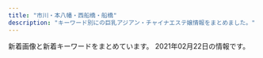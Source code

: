 ```yaml
---
title: "市川・本八幡・西船橋・船橋"
description: "キーワード別にの巨乳アジアン・チャイナエステ嬢情報をまとめました。"
---
```


新着画像と新着キーワードをまとめています。
2021年02月22日の情報です。

<DmmAffiliateIns />
<KeywordTable
  shops={
    [
    {
        "station": "JR\u897f\u8239\u6a4b\u99c5\u5317\u53e3",
        "url": "http://iyashinomori.dnsfor.me/",
        "name": "\u7652\u3057\u306e\u68ee",
        "img_links": [
            "http://iyashinomori.dnsfor.me/images/akasuri.jpg",
            "http://iyashinomori.dnsfor.me/images/anna.jpg",
            "http://iyashinomori.dnsfor.me/images/aya2.jpg",
            "http://iyashinomori.dnsfor.me/images/lanmu-c_03.jpg",
            "http://iyashinomori.dnsfor.me/images/aroma.jpg",
            "http://iyashinomori.dnsfor.me/images/mari.jpg",
            "http://iyashinomori.dnsfor.me/images/nav-staff.jpg",
            "http://iyashinomori.dnsfor.me/images/main_09.jpg",
            "http://iyashinomori.dnsfor.me/images/ami.jpg",
            "http://iyashinomori.dnsfor.me/images/massaji.jpg",
            "http://iyashinomori.dnsfor.me/images/masmises.jpg",
            "http://iyashinomori.dnsfor.me/images/mas-de.jpg",
            "http://iyashinomori.dnsfor.me/images/iyashi_qr.png",
            "http://iyashinomori.dnsfor.me/images/nav-job.jpg",
            "http://iyashinomori.dnsfor.me/images/nako.jpeg",
            "http://iyashinomori.dnsfor.me/images/momoka.jpg"
        ],
        "keywords": {}
    },
    {
        "name": "Ariel\u30fb\u30a2\u30ea\u30a8\u30eb",
        "keywords": {},
        "url": "http://ariel.esthe.me/",
        "station": "\u897f\u8239\u6a4b\u99c5\u5357\u53e3",
        "img_links": []
    },
    {
        "station": "JR\u897f\u8239\u6a4b\u99c5\u5357\u53e3",
        "name": "\u4e03\u5f69",
        "keywords": {},
        "img_links": [
            "http://p-lady.work/images/27.jpg",
            "http://p-lady.work/images/23.jpg",
            "http://p-lady.work/img/miyu1.jpg",
            "http://p-lady.work/images/int1.jpg",
            "http://p-lady.work/img/nana1.jpg",
            "http://p-lady.work/staff/yuyu.jpg",
            "http://p-lady.work/images/rec1.jpg",
            "http://p-lady.work/img/rika1.jpg",
            "http://p-lady.work/staff/eri.jpg",
            "http://p-lady.work/images/staff_t.jpg",
            "http://p-lady.work/staff/mirai.jpg",
            "http://p-lady.work/images/6.jpg",
            "http://p-lady.work/img/riri1.jpg",
            "http://p-lady.work/img/yui1.jpg",
            "http://p-lady.work/staff/rena.jpg",
            "http://p-lady.work/images/ac1.jpg",
            "http://p-lady.work/staff/anna.jpg",
            "http://p-lady.work/img/reiko1.jpg",
            "http://p-lady.work/staff/runa.jpg",
            "http://p-lady.work/images/18.jpg",
            "http://p-lady.work/images/29.jpg",
            "http://p-lady.work/img/mimi1.jpg",
            "http://p-lady.work/images/int2.jpg",
            "http://p-lady.work/staff/riri.jpg",
            "http://p-lady.work/staff/miyu.jpg",
            "http://p-lady.work/images/news.jpg",
            "http://p-lady.work/images/28.jpg",
            "http://p-lady.work/images/tg.jpg",
            "http://p-lady.work/images/s1.png",
            "http://p-lady.work/img/runa1.jpg",
            "http://p-lady.work/images/36.jpg",
            "http://p-lady.work/images/2.jpg",
            "http://p-lady.work/images/3.jpg",
            "http://p-lady.work/images/37.jpg",
            "http://p-lady.work/staff/rika.jpg",
            "http://p-lady.work/img/nanami1.jpg",
            "http://p-lady.work/img/yuyu1.jpg",
            "http://p-lady.work/img/zara1.jpg",
            "http://p-lady.work/img/nami1.jpg",
            "http://p-lady.work/images/32.jpg",
            "http://p-lady.work/images/35.jpg",
            "http://p-lady.work/images/head.jpg",
            "http://p-lady.work/images/7.jpg",
            "http://p-lady.work/images/17.jpg",
            "http://p-lady.work/staff/mimi.jpg",
            "http://p-lady.work/staff/yui.jpg",
            "http://p-lady.work/images/33.jpg",
            "http://p-lady.work/images/30.jpg",
            "http://p-lady.work/staff/risa.jpg",
            "http://p-lady.work/images/15.jpg",
            "http://p-lady.work/staff/koi.jpg",
            "http://p-lady.work/images/25.jpg",
            "http://p-lady.work/img/saki1.jpg",
            "http://p-lady.work/images/sys.jpg",
            "http://p-lady.work/images/5.jpg",
            "http://p-lady.work/images/interior_t.jpg",
            "http://p-lady.work/images/20.jpg",
            "http://p-lady.work/images/21.jpg",
            "http://p-lady.work/staff/reiko.jpg",
            "http://p-lady.work/images/rec2.jpg",
            "http://p-lady.work/staff/saki.jpg",
            "http://p-lady.work/staff/zara.jpg",
            "http://p-lady.work/images/10.jpg",
            "http://p-lady.work/staff/nana.jpg",
            "http://p-lady.work/img/anna1.jpg",
            "http://p-lady.work/staff/nami.jpg",
            "http://p-lady.work/staff/nanami.jpg",
            "http://p-lady.work/img/koi1.jpg",
            "http://p-lady.work/img/rena1.jpg",
            "http://p-lady.work/img/eri1.jpg",
            "http://p-lady.work/img/risa1.jpg",
            "http://p-lady.work/img/mirai1.jpg",
            "http://p-lady.work/images/26.jpg",
            "http://p-lady.work/images/16.jpg"
        ],
        "url": "http://p-lady.work/"
    },
    {
        "name": "OLIVE",
        "station": "JR\u8239\u6a4b\u99c5\u5317\u53e3",
        "img_links": [],
        "keywords": {},
        "url": "http://olive.est.cm/"
    },
    {
        "name": "\u8309\u8389\u82b1",
        "url": "http://sminfvnda.xyz/",
        "station": "\u4eac\u6210\u8239\u6a4b\u99c5",
        "img_links": [],
        "keywords": {}
    },
    {
        "url": "https://prince.iest.info/",
        "station": "JR\u897f\u8239\u6a4b\u99c5\u5317\u53e3",
        "keywords": {},
        "img_links": [],
        "name": "\u30d7\u30ea\u30f3\u30bb\u30b9"
    },
    {
        "keywords": {},
        "img_links": [
            "http://www.es-ai.link/staff/yuna.jpg",
            "http://www.es-ai.link/staff/riri.jpg",
            "http://www.es-ai.link/images/int2.jpg",
            "http://www.es-ai.link/images/int1.jpg",
            "http://www.es-ai.link/images/info.jpg",
            "http://www.es-ai.link/images/tg.jpg",
            "http://www.es-ai.link/images/sys2.jpg",
            "http://www.es-ai.link/images/b2.jpg",
            "http://www.es-ai.link/img/hana1.jpg",
            "http://www.es-ai.link/images/b1.jpg",
            "http://www.es-ai.link/images/head.jpg",
            "http://www.es-ai.link/images/mobile.jpg",
            "http://www.es-ai.link/images/staff_t.jpg",
            "http://www.es-ai.link/staff/hana.jpg",
            "http://www.es-ai.link/images/news.jpg",
            "http://www.es-ai.link/images/interior_t.jpg",
            "http://www.es-ai.link/images/b3.jpg",
            "http://www.es-ai.link/images/sys1.jpg",
            "http://www.es-ai.link/img/riri1.jpg",
            "http://www.es-ai.link/img/yuna1.jpg"
        ],
        "station": "\u5e02\u5ddd\u99c5\u5317\u53e3",
        "url": "http://www.es-ai.link/",
        "name": "\u611b\u7740"
    },
    {
        "img_links": [
            "http://nigyohime.ebb.jp/2/uploadimg/1610266405.jpg",
            "http://nigyohime.ebb.jp/3.jpg",
            "http://nigyohime.ebb.jp/4.jpg",
            "http://nigyohime.ebb.jp/1.jpg",
            "http://nigyohime.ebb.jp/top.jpg",
            "http://nigyohime.ebb.jp/b_girl.png",
            "http://nigyohime.ebb.jp/2.jpg",
            "http://nigyohime.ebb.jp/line.png",
            "http://nigyohime.ebb.jp/2/uploadimg/1606276885.jpg",
            "http://nigyohime.ebb.jp/b_news.png",
            "http://nigyohime.ebb.jp/2/uploadimg/1606276829.jpg",
            "http://nigyohime.ebb.jp/staff_t.jpg",
            "http://nigyohime.ebb.jp/2/uploadimg/1606276938.jpg",
            "http://nigyohime.ebb.jp/ditu2.jpg"
        ],
        "keywords": {
            "86": 6,
            "83": 6,
            "C": 6
        },
        "station": "JR\u5e02\u5ddd\u99c5\u5357\u53e3",
        "name": "\u4eba\u9b5a\u59eb",
        "url": "http://nigyohime.ebb.jp/"
    },
    {
        "img_links": [
            "https://miyabi.jpn.vin/images/btn_side03.png",
            "https://miyabi.jpn.vin/photos/sites/21/2021/01/2021012608004010.jpg",
            "https://miyabi.jpn.vin/images/btn_side05.png",
            "https://miyabi.jpn.vin/images/btn_side07.png",
            "https://miyabi.jpn.vin/images/top_slider03.jpg",
            "https://miyabi.jpn.vin/images/top.png",
            "https://miyabi.jpn.vin/images/btn_side06.png",
            "https://miyabi.jpn.vin/images/btn_side01.png",
            "https://miyabi.jpn.vin/photos/sites/21/2021/01/2021012608003883.jpg",
            "https://miyabi.jpn.vin/photos/sites/21/2021/02/2021020102295578.jpg",
            "https://miyabi.jpn.vin/photos/sites/21/2021/01/2021012608003796.jpg",
            "https://miyabi.jpn.vin/photos/sites/21/2021/01/2021012608003647.jpg",
            "https://miyabi.jpn.vin/photos/sites/21/2021/01/202101260800351.jpg",
            "https://miyabi.jpn.vin/images/btn_side04.png",
            "https://miyabi.jpn.vin/images/btn_side02.png",
            "https://miyabi.jpn.vin/images/sp_top.png"
        ],
        "keywords": {
            "90": 31,
            "G": 33,
            "88": 31,
            "83": 31,
            "85": 31,
            "D": 35,
            "E": 33,
            "C": 54,
            "F": 33,
            "86": 2,
            "87": 31
        },
        "station": "JR\u897f\u8239\u6a4b\u99c5",
        "url": "https://miyabi.jpn.vin",
        "name": "\u96c5\u7f8e\uff5eMIYABI"
    },
    {
        "img_links": [
            "http://neptune.est.cm/photos/sites/3/2020/01/2020011606281181.jpg",
            "http://neptune.est.cm/images/top-sp1.jpg",
            "http://neptune.est.cm/photos/sites/3/2020/09/2020092912491932.jpg",
            "http://neptune.est.cm/photos/sites/3/2020/07/2020072813393974.jpg",
            "http://neptune.est.cm/images/top-sp2.jpg",
            "http://neptune.est.cm/photos/sites/3/2021/01/2021010717532322.jpg",
            "http://neptune.est.cm/photos/sites/3/2020/12/2020121515392683.jpg",
            "http://neptune.est.cm/photos/sites/3/2020/01/2020011704241285.jpg",
            "http://neptune.est.cm/photos/sites/3/2021/01/2021012715245168.jpg",
            "http://neptune.est.cm/photos/sites/3/2020/12/2020122312215973.jpg",
            "http://neptune.est.cm/photos/sites/3/2020/06/2020062418251882.jpg",
            "http://neptune.est.cm/photos/sites/3/2020/01/2020011704240975.jpg",
            "http://neptune.est.cm/photos/sites/3/2020/01/2020012304435311.jpg",
            "http://neptune.est.cm/images/top1.jpg",
            "http://neptune.est.cm/images/pagetop.jpg",
            "http://neptune.est.cm/images/top2.jpg"
        ],
        "station": "JR\u672c\u516b\u5e61\u99c5\u5357\u53e3",
        "url": "http://neptune.est.cm/",
        "name": "\u30cd\u30d7\u30c1\u30e5\u30fc\u30f3",
        "keywords": {
            "87": 24,
            "85": 16,
            "83": 8,
            "81": 6,
            "86": 22,
            "88": 8,
            "E": 8,
            "C": 6,
            "F": 8,
            "D": 62
        }
    },
    {
        "name": "\u30d5\u30a7\u30a2\u30ea\u30fc",
        "url": "http://www.club.relaxjp.info/",
        "station": "JR\u672c\u516b\u5e61\u99c5\u5317\u53e3",
        "img_links": [
            "http://www.club.relaxjp.info/files/004.jpg",
            "http://www.club.relaxjp.info/images/b1.jpg",
            "http://www.club.relaxjp.info/files/006.jpg",
            "http://www.club.relaxjp.info/images/line.png",
            "http://www.club.relaxjp.info/images/ta.jpg",
            "http://www.club.relaxjp.info/images/rec1.png",
            "http://www.club.relaxjp.info/files/009.jpg",
            "http://www.club.relaxjp.info/images/sys3.png",
            "http://www.club.relaxjp.info/files/014-02.jpg",
            "http://www.club.relaxjp.info/files/006-02.jpg",
            "http://www.club.relaxjp.info/files/007-02.jpg",
            "http://www.club.relaxjp.info/images/link_t.png",
            "http://www.club.relaxjp.info/images/b2.jpg",
            "http://www.club.relaxjp.info/images/rec2.png",
            "http://www.club.relaxjp.info/images/sys1.png",
            "http://www.club.relaxjp.info/images/mobile.jpg",
            "http://www.club.relaxjp.info/files/013-02.jpg",
            "http://www.club.relaxjp.info/images/head.jpg",
            "http://www.club.relaxjp.info/images/interior_t.png",
            "http://www.club.relaxjp.info/images/staff_t.png",
            "http://www.club.relaxjp.info/images/int2.png",
            "http://www.club.relaxjp.info/files/004-02.jpg",
            "http://www.club.relaxjp.info/files/013.jpg",
            "http://www.club.relaxjp.info/files/007.jpg",
            "http://www.club.relaxjp.info/images/int1.png",
            "http://www.club.relaxjp.info/files/014.jpg",
            "http://www.club.relaxjp.info/files/009-02.jpg",
            "http://www.club.relaxjp.info/images/sys2.png"
        ],
        "keywords": {
            "C": 1,
            "86": 2,
            "D": 5,
            "87": 4
        }
    },
    {
        "url": "http://www.rainday.tokyo/",
        "name": "\u304a\u304b\u3048\u308a",
        "img_links": [
            "http://www.rainday.tokyo/picture/2.jpg",
            "http://www.rainday.tokyo/uploads/201006/1-201006105515150.jpg",
            "http://www.rainday.tokyo/picture/top-img10.jpg",
            "http://www.rainday.tokyo/uploads/210128/1-21012Q34342456.jpg",
            "http://www.rainday.tokyo/uploads/200612/1-20061209132D50.jpg",
            "http://www.rainday.tokyo/picture/call.png",
            "http://www.rainday.tokyo/uploads/201005/1-201005135253U5.jpg",
            "http://www.rainday.tokyo/uploads/210217/1-21021G10339601.jpg",
            "http://www.rainday.tokyo/uploads/201208/1-20120QS92JD.jpg",
            "http://www.rainday.tokyo/uploads/210201/1-210201093404243.jpg",
            "http://www.rainday.tokyo/uploads/201006/1-201006105351493.jpg",
            "http://www.rainday.tokyo/picture/3.jpg",
            "http://www.rainday.tokyo/uploads/201012/1-201012133110634.jpg",
            "http://www.rainday.tokyo/picture/4.jpg",
            "http://www.rainday.tokyo/uploads/210114/1-2101140ZUK24.jpg",
            "http://www.rainday.tokyo/uploads/210114/1-2101140ZT91P.jpg",
            "http://www.rainday.tokyo/uploads/201012/1-201012131606344.jpg",
            "http://www.rainday.tokyo/uploads/210201/1-210201093HN54.jpg",
            "http://www.rainday.tokyo/picture/top-img01.png",
            "http://www.rainday.tokyo/uploads/201005/1-201005135623432.jpg",
            "http://www.rainday.tokyo/picture/tel.png",
            "http://www.rainday.tokyo/uploads/210128/1-21012Q34313I2.jpg",
            "http://www.rainday.tokyo/uploads/201005/1-201005135243W9.jpg",
            "http://www.rainday.tokyo/uploads/200612/1-200612091611154.jpg",
            "http://www.rainday.tokyo/uploads/210217/1-21021G10356341.jpg",
            "http://www.rainday.tokyo/picture/1.jpg",
            "http://www.rainday.tokyo/uploads/200612/1-200612091HL45.jpg",
            "http://www.rainday.tokyo/uploads/201005/1-2010051356113O.jpg"
        ],
        "station": "JR\u8239\u6a4b\u99c5\u5357\u53e3",
        "keywords": {
            "84": 2,
            "D": 7,
            "C": 20
        }
    },
    {
        "img_links": [
            "https://iris.ests.jp/photos/sites/58/2020/11/2020111615332290.jpeg",
            "https://iris.ests.jp/images/room4.jpg",
            "https://iris.ests.jp/photos/sites/58/2021/02/2021022116412418.jpeg",
            "https://iris.ests.jp/photos/sites/58/2021/02/2021020921385968.jpeg",
            "https://iris.ests.jp/photos/sites/58/2020/12/202012082142310.jpeg",
            "https://iris.ests.jp/photos/sites/58/2021/01/2021010310051456.jpg",
            "https://iris.ests.jp/photos/sites/58/2021/02/2021020602145777.jpeg",
            "https://iris.ests.jp/photos/sites/58/2021/02/2021021619160576.jpeg",
            "https://iris.ests.jp/photos/sites/58/2021/02/2021021815000152.jpeg",
            "https://iris.ests.jp/photos/sites/58/2021/01/2021011316255079.jpeg",
            "https://iris.ests.jp/images/s_staff.jpg",
            "https://iris.ests.jp/photos/sites/58/2021/02/2021022114240041.jpeg",
            "https://iris.ests.jp/images/twitter.jpg",
            "https://iris.ests.jp/photos/sites/58/2021/02/2021020121441289.jpeg",
            "https://iris.ests.jp/photos/sites/58/2021/01/2021011400270610.jpeg",
            "https://iris.ests.jp/photos/sites/58/2020/12/2020121415080240.jpeg",
            "https://iris.ests.jp/photos/sites/58/2020/11/2020111616103718.jpeg",
            "https://iris.ests.jp/images/room3.jpg",
            "https://iris.ests.jp/photos/sites/58/2021/02/2021021112330154.jpeg",
            "http://iris2.a5.reraku.work/upload/sites/58/2020/11/2020111616103718-302x311.jpeg",
            "https://iris.ests.jp/images/room2.jpg",
            "https://iris.ests.jp/images/staff0.jpg",
            "https://iris.ests.jp/images/top.jpg",
            "https://iris.ests.jp/photos/sites/58/2021/01/2021011718151096.jpeg",
            "https://iris.ests.jp/images/room1.jpg",
            "https://iris.ests.jp/photos/sites/58/2021/02/2021020914151228.jpeg",
            "https://iris.ests.jp/photos/sites/58/2021/02/2021020600482622.jpeg",
            "https://iris.ests.jp/images/paypay.jpg",
            "https://iris.ests.jp/photos/sites/58/2021/02/2021021601364315.jpeg",
            "https://iris.ests.jp/images/s_news.jpg"
        ],
        "station": "JR\u897f\u8239\u6a4b\u99c5\u5317\u53e3",
        "name": "\u30a2\u30a4\u30ea",
        "keywords": {
            "90": 1,
            "87": 3,
            "F": 1,
            "86": 10,
            "D": 11,
            "88": 1,
            "C": 2,
            "85": 3,
            "G": 3,
            "\u30bb\u30af\u30b7\u30fc": 1,
            "E": 8,
            "\u4e73": 3
        },
        "url": "https://iris.ests.jp/"
    },
    {
        "keywords": {
            "90": 4,
            "E": 4,
            "F": 12,
            "G": 6,
            "91": 4,
            "88": 8,
            "85": 8,
            "83": 2,
            "C": 22,
            "86": 4,
            "D": 16
        },
        "img_links": [
            "http://junpu.xyz.mn/photos/sites/129/2019/11/2019112612382247-450x675.jpg",
            "http://junpu.xyz.mn/images/s_news.jpg",
            "http://junpu.xyz.mn/photos/sites/129/2021/01/2021011113081255.jpg",
            "http://junpu.xyz.mn/images/r4.jpg",
            "http://junpu.xyz.mn/images/r1.jpg",
            "http://junpu.xyz.mn/images/end.png",
            "http://junpu.xyz.mn/photos/sites/129/2019/09/2019090515262527.jpg",
            "http://junpu.xyz.mn/images/r3.jpg",
            "http://junpu.xyz.mn/photos/sites/129/2019/07/2019072615361857.jpg",
            "http://junpu.xyz.mn/photos/sites/129/2019/09/2019091210372889.jpg",
            "http://junpu.xyz.mn/photos/sites/129/2019/11/2019112612382247.jpg",
            "http://junpu.xyz.mn/images/line2.jpg",
            "http://junpu.xyz.mn/photos/sites/129/2021/02/2021020111060861.jpg",
            "http://junpu.xyz.mn/images/top.jpg",
            "http://junpu.xyz.mn/photos/sites/129/2021/02/2021020114034474.jpg",
            "http://junpu.xyz.mn/photos/sites/129/2020/07/2020070311075192.jpg",
            "http://junpu.xyz.mn/images/r2.jpg"
        ],
        "name": "\u30a8\u30ec\u30ca\u30c9\u30fc\u30eb",
        "url": "http://junpu.xyz.mn/",
        "station": "\u897f\u8239\u6a4b\u99c5\u5357\u53e3"
    },
    {
        "img_links": [
            "http://aroma-esthe.info/images/slider-img001.jpg",
            "http://aroma-esthe.info/images/m2.jpg",
            "http://aroma-esthe.info/images/kan.jpg",
            "http://aroma-esthe.info/images/slider-img003.jpg",
            "http://aroma-esthe.info/images/r4.jpg",
            "http://aroma-esthe.info/images/r3.jpg",
            "http://aroma-esthe.info/images/tit-sub3.jpg",
            "http://aroma-esthe.info/images/m4.jpg",
            "http://aroma-esthe.info/images/b-tel.png",
            "http://aroma-esthe.info/images/tit-sub2.jpg",
            "http://aroma-esthe.info/images/cg05.jpg",
            "http://aroma-esthe.info/images/m3.jpg",
            "http://aroma-esthe.info/link/menlog.jpg",
            "http://aroma-esthe.info/images/m1.jpg",
            "http://aroma-esthe.info/images/tit-sub5.jpg",
            "http://aroma-esthe.info/images/r2.jpg",
            "http://aroma-esthe.info/images/r1.jpg",
            "http://aroma-esthe.info/images/cg01.jpg",
            "http://aroma-esthe.info/images/cg03.jpg",
            "http://aroma-esthe.info/images/tit-sub6.jpg",
            "http://aroma-esthe.info/images/slider-img002.jpg",
            "http://aroma-esthe.info/images/tit-sub1.jpg",
            "http://aroma-esthe.info/images/b-online.png",
            "http://aroma-esthe.info/images/qr.jpg",
            "http://aroma-esthe.info/images/tit-sub4.jpg",
            "http://aroma-esthe.info/images/cg02.jpg"
        ],
        "station": "\u4eac\u6210\u516b\u5e61\u99c5\u5317\u53e3",
        "name": "Happy Bell",
        "keywords": {
            "D": 6,
            "86": 8
        },
        "url": "http://aroma-esthe.info/"
    },
    {
        "station": "JR\u672c\u516b\u5e61\u99c5\u5357\u53e3",
        "name": "\u30d5\u30e9\u30ef\u30fc",
        "img_links": [
            "http://likiluto.xyz/style/images/t4.jpg",
            "http://likiluto.xyz/style/images/index-miru_03.jpg",
            "http://likiluto.xyz/style/images/index-miru_06.jpg",
            "http://likiluto.xyz/style/images/index-miru_18.jpg",
            "http://likiluto.xyz/style/images/s-bian.png",
            "http://likiluto.xyz/uploads/210112/1-21011209234CV.jpg",
            "http://likiluto.xyz/uploads/210112/1-210112092540164.jpg",
            "http://likiluto.xyz/style/images/t3.png",
            "http://likiluto.xyz/style/images/nav-sys.jpg",
            "http://likiluto.xyz/style/images/sys.jpg",
            "http://likiluto.xyz/style/images/t2.png",
            "http://likiluto.xyz/uploads/201229/1-201229152000Y5.jpg",
            "http://likiluto.xyz/uploads/210112/1-210112092150b1.jpg",
            "http://likiluto.xyz/style/images/nav2-sta.png",
            "http://likiluto.xyz/uploads/210112/1-2101120920292M.jpg",
            "http://likiluto.xyz/style/images/t6.jpg"
        ],
        "url": "http://likiluto.xyz/",
        "keywords": {}
    },
    {
        "station": "JR\u8239\u6a4b\u99c5\u5317\u53e3",
        "img_links": [
            "http://www.gokujobijin.iesjp.com/images/tel.png",
            "http://www.gokujobijin.iesjp.com/files/001.jpg",
            "http://www.gokujobijin.iesjp.com/files/001-02.jpg",
            "http://www.gokujobijin.iesjp.com/images/nav-005.png",
            "http://www.gokujobijin.iesjp.com/files/005-02.jpg",
            "http://www.gokujobijin.iesjp.com/files/007.jpg",
            "http://www.gokujobijin.iesjp.com/files/004.jpg",
            "http://www.gokujobijin.iesjp.com/files/004-02.jpg",
            "http://www.gokujobijin.iesjp.com/images/osusume01.png",
            "http://www.gokujobijin.iesjp.com/images/nav-006.png",
            "http://www.gokujobijin.iesjp.com/images/top02-left.png",
            "http://www.gokujobijin.iesjp.com/files/002-02.jpg",
            "http://www.gokujobijin.iesjp.com/images/nav-004.png",
            "http://www.gokujobijin.iesjp.com/images/top003.png",
            "http://www.gokujobijin.iesjp.com/files/007-02.jpg",
            "http://www.gokujobijin.iesjp.com/images/nav-001.png",
            "http://www.gokujobijin.iesjp.com/files/005.jpg",
            "http://www.gokujobijin.iesjp.com/files/002.jpg",
            "http://www.gokujobijin.iesjp.com/files/006-02.jpg",
            "http://www.gokujobijin.iesjp.com/images/nav-002.png",
            "http://www.gokujobijin.iesjp.com/images/nav-003.png",
            "http://www.gokujobijin.iesjp.com/images/top01.png",
            "http://www.gokujobijin.iesjp.com/images/s1.jpg",
            "http://www.gokujobijin.iesjp.com/files/006.jpg"
        ],
        "url": "http://www.gokujobijin.iesjp.com/",
        "name": "\u6975\u4e0a\u7f8e\u4eba",
        "keywords": {
            "87": 5,
            "D": 6,
            "86": 1
        }
    },
    {
        "name": "\u3082\u3082\u3061\u3083\u3093",
        "station": "JR\u897f\u8239\u6a4b\u99c5\u5357\u53e3",
        "keywords": {
            "92": 1,
            "E": 1,
            "C": 6,
            "D": 2,
            "89": 2
        },
        "img_links": [
            "http://momo.rankuens.com/css/staff/staff01.jpg",
            "http://momo.rankuens.com/images/call.png",
            "http://momo.rankuens.com/css/head.jpg",
            "http://momo.rankuens.com/css/top01.jpg",
            "http://momo.rankuens.com/css/staff/staff02.jpg",
            "http://momo.rankuens.com/css/staff/staff03.jpg",
            "http://momo.rankuens.com/css/foot.jpg"
        ],
        "url": "http://momo.rankuens.com/"
    },
    {
        "img_links": [
            "http://pinklady-esthe.net/img/r2.jpg",
            "http://pinklady-esthe.net/img/st5.jpg",
            "http://pinklady-esthe.net/img/t3.jpg",
            "http://pinklady-esthe.net/img/stt1.jpg",
            "http://pinklady-esthe.net/img/t6.jpg",
            "http://pinklady-esthe.net/img/st3.jpg",
            "http://pinklady-esthe.net/img/r3.jpg",
            "http://pinklady-esthe.net/img/sm.jpg",
            "http://pinklady-esthe.net/img/st6.jpg",
            "http://pinklady-esthe.net/img/r4.jpg",
            "http://pinklady-esthe.net/img/f1.jpg",
            "http://pinklady-esthe.net/img/st1.jpg",
            "http://pinklady-esthe.net/img/noo.png",
            "http://pinklady-esthe.net/img/no.png",
            "http://pinklady-esthe.net/img/r1.jpg",
            "http://pinklady-esthe.net/img/stt3.jpg",
            "http://pinklady-esthe.net/img/t5.jpg",
            "http://pinklady-esthe.net/img/st4.jpg",
            "http://pinklady-esthe.net/img/t1.jpg",
            "http://pinklady-esthe.net/img/t4.jpg",
            "http://pinklady-esthe.net/img/t2.jpg",
            "http://pinklady-esthe.net/img/top.jpg",
            "http://pinklady-esthe.net/img/st2.jpg"
        ],
        "name": "V\u611bP",
        "station": "JR\u8239\u6a4b\u99c5\u5317\u53e3",
        "url": "http://pinklady-esthe.net/",
        "keywords": {
            "87": 1,
            "C": 1,
            "90": 1,
            "88": 3,
            "E": 1,
            "86": 1,
            "D": 4
        }
    },
    {
        "img_links": [
            "http://www.rainbow-relax.xyz/files/006.jpg",
            "http://www.rainbow-relax.xyz/img/tel.png",
            "http://www.rainbow-relax.xyz/img/goback.jpg",
            "http://www.rainbow-relax.xyz/files/004.jpg",
            "http://www.rainbow-relax.xyz/img/pickup.jpg",
            "http://www.rainbow-relax.xyz/files/003.jpg",
            "http://www.rainbow-relax.xyz/files/003-02.jpg",
            "http://www.rainbow-relax.xyz/images/slider/3.jpg",
            "http://www.rainbow-relax.xyz/files/001-02.jpg",
            "http://www.rainbow-relax.xyz/files/004-02.jpg",
            "http://www.rainbow-relax.xyz/files/001.jpg",
            "http://www.rainbow-relax.xyz/files/002-02.jpg",
            "http://www.rainbow-relax.xyz/images/slider/2.jpg",
            "http://www.rainbow-relax.xyz/files/002.jpg",
            "http://www.rainbow-relax.xyz/files/005-02.jpg",
            "http://www.rainbow-relax.xyz/images/slider/1.jpg",
            "http://www.rainbow-relax.xyz/files/005.jpg",
            "http://www.rainbow-relax.xyz/files/006-02.jpg",
            "http://www.rainbow-relax.xyz/img/ttl_info.png",
            "http://www.rainbow-relax.xyz/img/btn_side_mobile.jpg",
            "http://www.rainbow-relax.xyz/img/ttl_news.png"
        ],
        "keywords": {
            "C": 19,
            "85": 2,
            "86": 4,
            "87": 6,
            "D": 6
        },
        "url": "http://www.rainbow-relax.xyz/",
        "station": "JR\u8239\u6a4b\u99c5\u5317\u53e3",
        "name": "Rainbow\uff5e\u30ec\u30a4\u30f3\u30dc\u30fc\uff5e"
    },
    {
        "keywords": {
            "G": 11,
            "\u4e73": 2,
            "\u5de8\u4e73": 2,
            "\u30bb\u30af\u30b7\u30fc": 5,
            "F": 11,
            "E": 83,
            "D": 5
        },
        "station": "JR\u897f\u8239\u6a4b\u99c5\u5357\u53e3",
        "name": "Vivid \u30d3\u30d3\u30c3\u30c9",
        "img_links": [
            "http://es-massage.info/wp-content/uploads/2020/11/393e50c509ac7af9537aa8ebd908d0bb.jpg",
            "http://es-massage.info/wp-content/uploads/2021/02/71dc8030f59f0b732359be008c0cf99a-500x750.jpg",
            "http://es-massage.info/wp-content/uploads/2020/12/b7de5072fbfae6fe462a1a64132e2586-500x750.jpg",
            "http://es-massage.info/wp-content/uploads/2020/09/3a1f1f3668d5c8083c72d500ba90b03a-500x750.jpg",
            "http://es-massage.info/wp-content/uploads/2020/11/393e50c509ac7af9537aa8ebd908d0bb-500x750.jpg",
            "http://es-massage.info/wp-content/uploads/2019/03/c3dc6ab90966d6cc73491056f668516d-500x750.jpg",
            "http://es-massage.info/wp-content/uploads/2019/03/0c4d0538c251234bc70697ec7cf8cc97-220x300.jpg",
            "http://es-massage.info/wp-content/uploads/2020/11/22a4454706dfc7d506005718bdeaf744-500x750.jpg",
            "http://es-massage.info/wp-content/uploads/2020/09/33a698ee5a77652901d0fde9c4146a22-214x300.jpg",
            "http://es-massage.info/wp-content/uploads/2021/02/d19b31fca6f1b113d6945614e77f1613-214x300.jpg",
            "http://es-massage.info/wp-content/uploads/2020/10/0fd60f0c72ad85b96635ef3d4e152bd6-214x300.jpg",
            "http://es-massage.info/wp-content/uploads/2021/02/3d21df65a2be53218994fa7e3b383bd2-500x750.jpg",
            "http://es-massage.info/wp-content/uploads/2019/11/8da006befc39b49c570f8162740cbc56-500x750.jpg",
            "http://es-massage.info/wp-content/themes/template-salon2/images/main1.jpg",
            "http://es-massage.info/wp-content/uploads/2021/02/8b21e9d00752169b79ff946575142f59-722x1024.jpg",
            "http://es-massage.info/wp-content/uploads/2020/12/cf9831b8c97ef0623dce87128b47aef0-500x750.jpg",
            "http://es-massage.info/wp-content/uploads/2021/02/1b6cc5124ca074f693dbc5eff5a75ea0.jpg",
            "http://es-massage.info/wp-content/uploads/2020/06/0fd60f0c72ad85b96635ef3d4e152bd6-500x750.jpg",
            "http://es-massage.info/wp-content/uploads/2020/09/3c631f1126b3f6fd54d9e726a47027a4.jpg",
            "http://es-massage.info/wp-content/uploads/2019/11/6bc4d4a609db789262c27c9263065892-218x300.jpg",
            "http://es-massage.info/wp-content/uploads/2020/09/3a1f1f3668d5c8083c72d500ba90b03a-212x300.jpg",
            "http://es-massage.info/wp-content/uploads/2020/12/58c8479cbe288c2fbf566083af42e205-500x750.jpg",
            "http://es-massage.info/wp-content/uploads/2019/06/dcbeef447e8eded0b1939b00ff57d88b-218x300.jpg",
            "http://es-massage.info/wp-content/uploads/2019/11/4fad70a18793b8dfb7a63f4939e51f94-500x750.jpg",
            "http://es-massage.info/wp-content/uploads/2018/10/g3.jpg",
            "http://es-massage.info/wp-content/uploads/2021/02/89d17e5433697f3062d341d2ab31308e-730x1024.jpg",
            "http://es-massage.info/wp-content/themes/template-salon2/images/bnr.jpg",
            "http://es-massage.info/wp-content/uploads/2021/01/329c4f8c7f334cbe95d258f70d6ca207.jpg",
            "http://es-massage.info/wp-content/uploads/2021/02/68ba0f1db1b8cdd88e360d06f49f1ba6.jpg",
            "http://es-massage.info/wp-content/uploads/2021/02/d19b31fca6f1b113d6945614e77f1613-500x750.jpg",
            "http://es-massage.info/wp-content/uploads/2021/02/3d21df65a2be53218994fa7e3b383bd2.jpg",
            "http://es-massage.info/wp-content/uploads/2020/09/8fdd83977b0b42811d523358eceea3ff-500x750.jpg",
            "http://es-massage.info/wp-content/uploads/2020/09/6b72f47c40e4254318daf8bb5ce7e612-500x750.jpg",
            "http://es-massage.info/wp-content/uploads/2020/10/0fd60f0c72ad85b96635ef3d4e152bd6.jpg",
            "http://es-massage.info/wp-content/uploads/2021/02/0dec01c1f988eb8eca6e4dbf73dba497-500x750.jpg",
            "http://es-massage.info/wp-content/uploads/2020/11/ec2088a7c961625f55b8f19773ea6d06-1-214x300.jpg",
            "http://es-massage.info/wp-content/uploads/2020/10/30d608def2ebd1e5ad816873b9f9b8d4-500x750.jpg",
            "http://es-massage.info/wp-content/uploads/2021/02/8b21e9d00752169b79ff946575142f59-500x750.jpg",
            "http://es-massage.info/wp-content/uploads/2020/10/30d608def2ebd1e5ad816873b9f9b8d4-745x1024.jpg",
            "http://es-massage.info/wp-content/uploads/2019/10/32cbcf100bc89043ce106a68ba8535ea.jpg",
            "http://es-massage.info/wp-content/uploads/2019/03/c3dc6ab90966d6cc73491056f668516d.jpg",
            "http://es-massage.info/wp-content/uploads/2018/12/ce6acdedea0cab635b18cd82f697bf3a-218x300.jpg",
            "http://es-massage.info/wp-content/uploads/2020/09/33a698ee5a77652901d0fde9c4146a22-500x750.jpg",
            "http://es-massage.info/wp-content/uploads/2019/11/6bc4d4a609db789262c27c9263065892-500x750.jpg",
            "http://es-massage.info/wp-content/uploads/2020/11/22a4454706dfc7d506005718bdeaf744.jpg",
            "http://es-massage.info/wp-content/uploads/2021/01/329c4f8c7f334cbe95d258f70d6ca207-500x750.jpg",
            "http://es-massage.info/wp-content/themes/template-salon2/images/noimg.jpg",
            "http://es-massage.info/wp-content/uploads/2021/02/d19b31fca6f1b113d6945614e77f1613.jpg",
            "http://es-massage.info/wp-content/uploads/2021/02/0dec01c1f988eb8eca6e4dbf73dba497.jpg",
            "http://es-massage.info/wp-content/uploads/2021/02/89d17e5433697f3062d341d2ab31308e.jpg",
            "http://es-massage.info/wp-content/uploads/2018/10/g1.jpg",
            "http://es-massage.info/wp-content/uploads/2020/11/393e50c509ac7af9537aa8ebd908d0bb-214x300.jpg",
            "http://es-massage.info/wp-content/uploads/2020/11/4842d636713333eba3b14eebf302cc1b-1-500x750.jpg",
            "http://es-massage.info/wp-content/uploads/2019/11/4fad70a18793b8dfb7a63f4939e51f94.jpg",
            "http://es-massage.info/wp-content/uploads/2020/10/0fd60f0c72ad85b96635ef3d4e152bd6-500x750.jpg",
            "http://es-massage.info/wp-content/uploads/2019/11/6bc4d4a609db789262c27c9263065892.jpg",
            "http://es-massage.info/wp-content/uploads/2021/02/1b6cc5124ca074f693dbc5eff5a75ea0-500x750.jpg",
            "http://es-massage.info/wp-content/uploads/2020/09/8fdd83977b0b42811d523358eceea3ff-722x1024.jpg",
            "http://es-massage.info/wp-content/uploads/2020/11/4842d636713333eba3b14eebf302cc1b-1-722x1024.jpg",
            "http://es-massage.info/wp-content/uploads/2020/09/6b72f47c40e4254318daf8bb5ce7e612.jpg",
            "http://es-massage.info/wp-content/uploads/2021/02/71dc8030f59f0b732359be008c0cf99a-214x300.jpg",
            "http://es-massage.info/wp-content/uploads/2020/06/0fd60f0c72ad85b96635ef3d4e152bd6.jpg",
            "http://es-massage.info/wp-content/uploads/2020/09/33a698ee5a77652901d0fde9c4146a22.jpg",
            "http://es-massage.info/wp-content/uploads/2019/03/c3dc6ab90966d6cc73491056f668516d-745x1024.jpg",
            "http://es-massage.info/wp-content/uploads/2019/03/0c4d0538c251234bc70697ec7cf8cc97-500x750.jpg",
            "http://es-massage.info/wp-content/uploads/2020/06/0fd60f0c72ad85b96635ef3d4e152bd6-212x300.jpg",
            "http://es-massage.info/wp-content/uploads/2020/11/22a4454706dfc7d506005718bdeaf744-214x300.jpg",
            "http://es-massage.info/wp-content/uploads/2021/02/68ba0f1db1b8cdd88e360d06f49f1ba6-500x750.jpg",
            "http://es-massage.info/wp-content/uploads/2020/09/f4811d331623d3f6e590e934b3e7ddc9.jpg",
            "http://es-massage.info/wp-content/uploads/2020/10/30d608def2ebd1e5ad816873b9f9b8d4.jpg",
            "http://es-massage.info/wp-content/uploads/2021/02/1d205a3c9384db6510c4bdf70335a5a7-730x1024.jpg",
            "http://es-massage.info/wp-content/uploads/2020/09/3c631f1126b3f6fd54d9e726a47027a4-209x300.jpg",
            "http://es-massage.info/wp-content/uploads/2020/12/58c8479cbe288c2fbf566083af42e205.jpg",
            "http://es-massage.info/wp-content/uploads/2019/11/8da006befc39b49c570f8162740cbc56.jpg",
            "http://es-massage.info/wp-content/uploads/2021/02/9fac07593910d80276531dd93a7855a6.jpg",
            "http://es-massage.info/wp-content/uploads/2019/10/3eec6cc0e85788ff3ceabceee29f9870-500x750.jpg",
            "http://es-massage.info/wp-content/uploads/2021/02/3d21df65a2be53218994fa7e3b383bd2-207x300.jpg",
            "http://es-massage.info/wp-content/uploads/2019/11/8da006befc39b49c570f8162740cbc56-737x1024.jpg",
            "http://es-massage.info/wp-content/uploads/2019/03/b85ae819f481b37cad8d1548de5893cc-223x300.jpg",
            "http://es-massage.info/wp-content/uploads/2018/10/g4.jpg",
            "http://es-massage.info/wp-content/uploads/2019/11/4fad70a18793b8dfb7a63f4939e51f94-218x300.jpg",
            "http://es-massage.info/wp-content/uploads/2020/09/3a1f1f3668d5c8083c72d500ba90b03a.jpg",
            "http://es-massage.info/wp-content/uploads/2019/03/0c4d0538c251234bc70697ec7cf8cc97.jpg",
            "http://es-massage.info/wp-content/uploads/2020/09/f4811d331623d3f6e590e934b3e7ddc9-500x750.jpg",
            "http://es-massage.info/wp-content/uploads/2020/12/b7de5072fbfae6fe462a1a64132e2586.jpg",
            "http://es-massage.info/wp-content/uploads/2021/02/9fac07593910d80276531dd93a7855a6-500x750.jpg",
            "http://es-massage.info/wp-content/uploads/2020/10/28ef61e322d84828105879aebb024bc0.jpg",
            "http://es-massage.info/wp-content/uploads/2019/10/3eec6cc0e85788ff3ceabceee29f9870.jpg",
            "http://es-massage.info/wp-content/uploads/2021/02/1d205a3c9384db6510c4bdf70335a5a7.jpg",
            "http://es-massage.info/wp-content/uploads/2021/02/33eb59dafe6bf36b78994703e0d22f47-234x300.jpg",
            "http://es-massage.info/wp-content/uploads/2020/12/cf9831b8c97ef0623dce87128b47aef0.jpg",
            "http://es-massage.info/wp-content/uploads/2021/02/68ba0f1db1b8cdd88e360d06f49f1ba6-212x300.jpg",
            "http://es-massage.info/wp-content/themes/template-salon2/images/header-tel.png",
            "http://es-massage.info/wp-content/uploads/2021/02/89d17e5433697f3062d341d2ab31308e-500x750.jpg",
            "http://es-massage.info/wp-content/uploads/2018/10/g2.jpg",
            "http://es-massage.info/wp-content/uploads/2021/02/71dc8030f59f0b732359be008c0cf99a.jpg",
            "http://es-massage.info/wp-content/uploads/2021/02/8b21e9d00752169b79ff946575142f59.jpg",
            "http://es-massage.info/wp-content/uploads/2020/10/28ef61e322d84828105879aebb024bc0-500x750.jpg",
            "http://es-massage.info/wp-content/uploads/2019/03/07cc9a466c3af450e20013b26e90a100.jpg",
            "http://es-massage.info/wp-content/uploads/2021/02/1d205a3c9384db6510c4bdf70335a5a7-500x750.jpg",
            "http://es-massage.info/wp-content/uploads/2021/02/0dec01c1f988eb8eca6e4dbf73dba497-722x1024.jpg",
            "http://es-massage.info/wp-content/uploads/2020/09/3c631f1126b3f6fd54d9e726a47027a4-500x750.jpg",
            "http://es-massage.info/wp-content/uploads/2019/03/07cc9a466c3af450e20013b26e90a100-500x750.jpg",
            "http://es-massage.info/wp-content/uploads/2019/10/32cbcf100bc89043ce106a68ba8535ea-500x750.jpg"
        ],
        "url": "http://es-massage.info/"
    },
    {
        "keywords": {
            "87": 14,
            "89": 2,
            "D": 16,
            "C": 4,
            "E": 2,
            "86": 6,
            "\u30bb\u30af\u30b7\u30fc": 36
        },
        "name": "Sexy Love \uff5e\u30bb\u30af\u30b7\u30fc\u30e9\u30d6\uff5e",
        "img_links": [
            "http://www.sexy.relaxjp.info/files/030-03.jpg",
            "http://www.sexy.relaxjp.info/files/035.jpg",
            "http://www.sexy.relaxjp.info/files/011-03.jpg",
            "http://www.sexy.relaxjp.info/files/011.jpg",
            "http://www.sexy.relaxjp.info/files/036-02.jpg",
            "http://www.sexy.relaxjp.info/files/023-02.jpg",
            "http://www.sexy.relaxjp.info/files/033-03.jpg",
            "http://www.sexy.relaxjp.info/images/m-top009.jpg",
            "http://www.sexy.relaxjp.info/files/024-02.jpg",
            "http://www.sexy.relaxjp.info/images/m-top003.jpg",
            "http://www.sexy.relaxjp.info/files/034-03.jpg",
            "http://www.sexy.relaxjp.info/files/003-03.jpg",
            "http://www.sexy.relaxjp.info/files/023-03.jpg",
            "http://www.sexy.relaxjp.info/files/034.jpg",
            "http://www.sexy.relaxjp.info/images/m-head01.jpg",
            "http://www.sexy.relaxjp.info/files/023.jpg",
            "http://www.sexy.relaxjp.info/files/037.jpg",
            "http://www.sexy.relaxjp.info/images/m-top010.jpg",
            "http://www.sexy.relaxjp.info/files/036-03.jpg",
            "http://www.sexy.relaxjp.info/files/035-03.jpg",
            "http://www.sexy.relaxjp.info/files/011-02.jpg",
            "http://www.sexy.relaxjp.info/photo_news/upimg/660875fbe0c393f4a1_0.jpg",
            "http://www.sexy.relaxjp.info/files/036.jpg",
            "http://www.sexy.relaxjp.info/files/034-02.jpg",
            "http://www.sexy.relaxjp.info/photo_news/upimg/592295fab519ba4757_1.jpg",
            "http://www.sexy.relaxjp.info/files/030-02.jpg",
            "http://www.sexy.relaxjp.info/files/024.jpg",
            "http://www.sexy.relaxjp.info/files/003.jpg",
            "http://www.sexy.relaxjp.info/files/035-02.jpg",
            "http://www.sexy.relaxjp.info/files/002-02.jpg",
            "http://www.sexy.relaxjp.info/files/003-02.jpg",
            "http://www.sexy.relaxjp.info/images/m-top004.jpg",
            "http://www.sexy.relaxjp.info/files/002-03.jpg",
            "http://www.sexy.relaxjp.info/files/037-02.jpg",
            "http://www.sexy.relaxjp.info/files/033-02.jpg",
            "http://www.sexy.relaxjp.info/files/024-03.jpg",
            "http://www.sexy.relaxjp.info/images/foot01.jpg",
            "http://www.sexy.relaxjp.info/files/037-03.jpg",
            "http://www.sexy.relaxjp.info/images/call.png",
            "http://www.sexy.relaxjp.info/files/033.jpg",
            "http://www.sexy.relaxjp.info/files/002.jpg",
            "http://www.sexy.relaxjp.info/photo_news/upimg/378095fc48d072d81b_0.jpg",
            "http://www.sexy.relaxjp.info/files/030.jpg"
        ],
        "url": "http://www.sexy.relaxjp.info/",
        "station": "JR\u8239\u6a4b\u99c5\u5317\u53e3"
    },
    {
        "name": "NEW \u82b1\u30ce\u97f3",
        "keywords": {
            "C": 16
        },
        "station": "JR\u897f\u8239\u6a4b\u99c5\u5357\u53e3",
        "img_links": [
            "http://hanaoto.pw/images/la.jpg",
            "http://hanaoto.pw/images/ami1.jpg",
            "http://hanaoto.pw/images/maga.jpg",
            "http://hanaoto.pw/images/mobile.png",
            "http://hanaoto.pw/images/a02.jpg",
            "http://hanaoto.pw/images/flash4.jpg",
            "http://hanaoto.pw/images/mm1.jpg",
            "http://hanaoto.pw/images/flash.jpg",
            "http://hanaoto.pw/images/yy2.jpg",
            "http://hanaoto.pw/images/flash5.jpg",
            "http://hanaoto.pw/images/tel.png",
            "http://hanaoto.pw/images/g6.jpg",
            "http://hanaoto.pw/images/maga1.jpg",
            "http://hanaoto.pw/images/flash3.jpg",
            "http://hanaoto.pw/images/sptel.png",
            "http://hanaoto.pw/images/g2.jpg",
            "http://hanaoto.pw/images/nana1.jpg"
        ],
        "url": "http://hanaoto.pw/"
    },
    {
        "name": "\u7f8e\u5c11\u5973\u5b66\u5712",
        "keywords": {
            "C": 19,
            "86": 6,
            "D": 30,
            "87": 24,
            "82": 6
        },
        "url": "http://www.bishoujo.esturl.com/",
        "img_links": [
            "http://www.bishoujo.esturl.com/files/006.jpg",
            "http://www.bishoujo.esturl.com/images/sp_top.jpg",
            "http://www.bishoujo.esturl.com/files/003.jpg",
            "http://www.bishoujo.esturl.com/images/top.png",
            "http://www.bishoujo.esturl.com/files/002.jpg",
            "http://www.bishoujo.esturl.com/files/005.jpg",
            "http://www.bishoujo.esturl.com/files/004.jpg",
            "http://www.bishoujo.esturl.com/files/001.jpg"
        ],
        "station": "JR\u897f\u8239\u6a4b\u99c5\u5317\u53e3"
    },
    {
        "keywords": {
            "87": 4,
            "86": 2,
            "C": 13,
            "88": 2,
            "D": 6
        },
        "url": "http://www.diamond.mesthe.com/",
        "name": "\u30c0\u30a4\u30e4\u30e2\u30f3\u30c9",
        "station": "JR\u897f\u8239\u6a4b\u99c5\u5357\u53e3",
        "img_links": [
            "http://www.diamond.mesthe.com/images/slider/3.jpg",
            "http://www.diamond.mesthe.com/images/slider/2.jpg",
            "http://www.diamond.mesthe.com/img/top_option03.jpg",
            "http://www.diamond.mesthe.com/img/ttl_info.png",
            "http://www.diamond.mesthe.com/img/tel.png",
            "http://www.diamond.mesthe.com/img/top_option04.jpg",
            "http://www.diamond.mesthe.com/img/btn_blog.png",
            "http://www.diamond.mesthe.com/img/ttl_therapist.png",
            "http://www.diamond.mesthe.com/img/pickup.jpg",
            "http://www.diamond.mesthe.com/files/003-02.jpg",
            "http://www.diamond.mesthe.com/images/slider/1.jpg",
            "http://www.diamond.mesthe.com/img/goback.jpg",
            "http://www.diamond.mesthe.com/img/top_option01.jpg",
            "http://www.diamond.mesthe.com/files/001-02.jpg",
            "http://www.diamond.mesthe.com/files/003.jpg",
            "http://www.diamond.mesthe.com/files/002.jpg",
            "http://www.diamond.mesthe.com/files/004-02.jpg",
            "http://www.diamond.mesthe.com/img/ttl_news.png",
            "http://www.diamond.mesthe.com/img/btn_side_mobile.jpg",
            "http://www.diamond.mesthe.com/files/001.jpg",
            "http://www.diamond.mesthe.com/files/002-02.jpg",
            "http://www.diamond.mesthe.com/files/004.jpg"
        ]
    },
    {
        "name": "COCO",
        "img_links": [],
        "keywords": {},
        "station": "\u8239\u6a4b\u99c5\u5317\u53e3",
        "url": "https://co.aoaoeo.com/"
    },
    {
        "station": "\u5e02\u5ddd\u99c5\u5317\u53e3",
        "url": "http://www.iyashinoumi.com/",
        "img_links": [
            "http://www.iyashinoumi.com/img/miss28sb.jpg",
            "http://www.iyashinoumi.com/img/tel1.png",
            "http://www.iyashinoumi.com/img/miss7sb.jpg",
            "http://www.iyashinoumi.com/img/sTitle_left.png",
            "http://www.iyashinoumi.com/img/miss7s.jpg",
            "http://www.iyashinoumi.com/img/miss6sb.jpg",
            "http://www.iyashinoumi.com/img/miss24sb.jpg",
            "http://www.iyashinoumi.com/img/miss25sb.jpg",
            "http://www.iyashinoumi.com/img/miss27sb.jpg",
            "http://www.iyashinoumi.com/img/sTitle_right.png"
        ],
        "name": "\u7652\u3057\u306e\u6d77",
        "keywords": {}
    },
    {
        "url": "http://hinata.relaxnabi.com/",
        "name": "\u6696 \uff5eHinata\uff5e",
        "keywords": {
            "90": 2,
            "92": 2,
            "D": 1,
            "C": 4,
            "93": 1,
            "86": 2,
            "89": 1,
            "E": 5
        },
        "img_links": [
            "http://hinata.relaxnabi.com/css/staff/staff00004-a.jpg",
            "http://hinata.relaxnabi.com/css/staff/staff15.jpg",
            "http://hinata.relaxnabi.com/css/staff/staff00003-a.jpg",
            "http://hinata.relaxnabi.com/css/staff/staff-06.jpg",
            "http://hinata.relaxnabi.com/css/right.jpg",
            "http://hinata.relaxnabi.com/css/staff/staff-06-a.jpg",
            "http://hinata.relaxnabi.com/css/nav/nav-003.jpg",
            "http://hinata.relaxnabi.com/css/nav/sub-002.jpg",
            "http://hinata.relaxnabi.com/css/staff/staff17.jpg",
            "http://hinata.relaxnabi.com/css/nav/nav-004.jpg",
            "http://hinata.relaxnabi.com/css/top02.jpg",
            "http://hinata.relaxnabi.com/img/tiaowen.png",
            "http://hinata.relaxnabi.com/css/osusume38.jpg",
            "http://hinata.relaxnabi.com/css/staff/staff00004.jpg",
            "http://hinata.relaxnabi.com/css/nav/sub-004.jpg",
            "http://hinata.relaxnabi.com/css/girls001.jpg",
            "http://hinata.relaxnabi.com/css/staff/staff17-a.jpg",
            "http://hinata.relaxnabi.com/css/staff/staff00003.jpg",
            "http://hinata.relaxnabi.com/css/staff/staff00001-a.jpg",
            "http://hinata.relaxnabi.com/css/staff/staff00001.jpg",
            "http://hinata.relaxnabi.com/css/nav/nav-005.jpg",
            "http://hinata.relaxnabi.com/css/button.jpg",
            "http://hinata.relaxnabi.com/css/left.jpg",
            "http://hinata.relaxnabi.com/css/nav/sub-001.jpg",
            "http://hinata.relaxnabi.com/css/nav/nav-001.jpg",
            "http://hinata.relaxnabi.com/css/nav/sub-005.jpg",
            "http://hinata.relaxnabi.com/css/tel01.png",
            "http://hinata.relaxnabi.com/css/staff/staff-007-a.jpg",
            "http://hinata.relaxnabi.com/css/nav/nav-006.jpg",
            "http://hinata.relaxnabi.com/css/staff/staff15-a.jpg",
            "http://hinata.relaxnabi.com/css/main-left02.jpg",
            "http://hinata.relaxnabi.com/css/main-left03.jpg",
            "http://hinata.relaxnabi.com/css/staff/staff-08.jpg",
            "http://hinata.relaxnabi.com/css/staff/staff-08-a.jpg",
            "http://hinata.relaxnabi.com/css/nav/sub-006.jpg",
            "http://hinata.relaxnabi.com/css/nav/sub-003.jpg",
            "http://hinata.relaxnabi.com/css/nav/nav-002.jpg",
            "http://hinata.relaxnabi.com/css/staff/staff-007.jpg"
        ],
        "station": "JR\u8239\u6a4b\u99c5\u5317\u53e3"
    },
    {
        "name": "\u5f69",
        "keywords": {
            "C": 6,
            "D": 9,
            "84": 3,
            "87": 3,
            "86": 12
        },
        "url": "http://www.aya-aroma.com/",
        "station": "JR\u5e02\u5ddd\u99c5\u5357\u53e3",
        "img_links": [
            "http://www.aya-aroma.com/files/008-02.jpg",
            "http://www.aya-aroma.com/images/coverGirlParts.png",
            "http://www.aya-aroma.com/files/002-03.jpg",
            "http://www.aya-aroma.com/images/backlistbtn.png",
            "http://www.aya-aroma.com/files/001-02.jpg",
            "http://www.aya-aroma.com/images/concept.jpg",
            "http://www.aya-aroma.com/images/mobile.jpg",
            "http://www.aya-aroma.com/files/008.jpg",
            "http://www.aya-aroma.com/files/010-03.jpg",
            "http://www.aya-aroma.com/images/melmaga.jpg",
            "http://www.aya-aroma.com/files/002-02.jpg",
            "http://www.aya-aroma.com/files/003.jpg",
            "http://www.aya-aroma.com/files/003-02.jpg",
            "http://www.aya-aroma.com/files/002.jpg",
            "http://www.aya-aroma.com/files/008-03.jpg",
            "http://www.aya-aroma.com/files/001.jpg",
            "http://www.aya-aroma.com/files/015.jpg",
            "http://www.aya-aroma.com/files/015-03.jpg",
            "http://www.aya-aroma.com/files/010-02.jpg",
            "http://www.aya-aroma.com/files/001-03.jpg",
            "http://www.aya-aroma.com/files/010.jpg",
            "http://www.aya-aroma.com/files/003-03.jpg",
            "http://www.aya-aroma.com/files/015-02.jpg"
        ]
    },
    {
        "url": "http://www.yumegokoro.esjp.info/",
        "keywords": {
            "87": 36,
            "88": 4,
            "D": 40
        },
        "station": "JR\u8239\u6a4b\u99c5\u5317\u53e3",
        "name": "Pink Love",
        "img_links": [
            "http://www.yumegokoro.esjp.info/files/012.jpg",
            "http://www.yumegokoro.esjp.info/files/011.jpg",
            "http://www.yumegokoro.esjp.info/images/btnTop.png",
            "http://www.yumegokoro.esjp.info/images/barAccess.png",
            "http://www.yumegokoro.esjp.info/images/concept.png",
            "http://www.yumegokoro.esjp.info/files/010-02.jpg",
            "http://www.yumegokoro.esjp.info/files/004-02.jpg",
            "http://www.yumegokoro.esjp.info/files/014.jpg",
            "http://www.yumegokoro.esjp.info/files/012-03.jpg",
            "http://www.yumegokoro.esjp.info/images/barSchedule.png",
            "http://www.yumegokoro.esjp.info/files/002-03.jpg",
            "http://www.yumegokoro.esjp.info/files/014-03.jpg",
            "http://www.yumegokoro.esjp.info/images/barSystem.png",
            "http://www.yumegokoro.esjp.info/files/015-02.jpg",
            "http://www.yumegokoro.esjp.info/files/002-02.jpg",
            "http://www.yumegokoro.esjp.info/files/013-02.jpg",
            "http://www.yumegokoro.esjp.info/files/013.jpg",
            "http://www.yumegokoro.esjp.info/files/014-02.jpg",
            "http://www.yumegokoro.esjp.info/files/017-02.jpg",
            "http://www.yumegokoro.esjp.info/files/012-02.jpg",
            "http://www.yumegokoro.esjp.info/images/barLink.png",
            "http://www.yumegokoro.esjp.info/images/barRecruit.png",
            "http://www.yumegokoro.esjp.info/images/barProfile.png",
            "http://www.yumegokoro.esjp.info/files/017.jpg",
            "http://www.yumegokoro.esjp.info/files/018-02.jpg",
            "http://www.yumegokoro.esjp.info/files/018-03.jpg",
            "http://www.yumegokoro.esjp.info/files/002.jpg",
            "http://www.yumegokoro.esjp.info/images/backBtn.png",
            "http://www.yumegokoro.esjp.info/files/010-03.jpg",
            "http://www.yumegokoro.esjp.info/files/015.jpg",
            "http://www.yumegokoro.esjp.info/files/010.jpg",
            "http://www.yumegokoro.esjp.info/files/004-03.jpg",
            "http://www.yumegokoro.esjp.info/files/011-02.jpg",
            "http://www.yumegokoro.esjp.info/files/015-03.jpg",
            "http://www.yumegokoro.esjp.info/images/barTherapist.png",
            "http://www.yumegokoro.esjp.info/images/barProfileSche.png",
            "http://www.yumegokoro.esjp.info/files/011-03.jpg",
            "http://www.yumegokoro.esjp.info/files/004.jpg",
            "http://www.yumegokoro.esjp.info/files/018.jpg",
            "http://www.yumegokoro.esjp.info/files/017-03.jpg",
            "http://www.yumegokoro.esjp.info/images/time.png",
            "http://www.yumegokoro.esjp.info/images/contentBottom.jpg",
            "http://www.yumegokoro.esjp.info/images/header.png",
            "http://www.yumegokoro.esjp.info/files/013-03.jpg"
        ]
    },
    {
        "url": "http://f-clover.net/",
        "station": "JR\u8239\u6a4b\u99c5\u5357\u53e3",
        "img_links": [
            "http://f-clover.net/images/aya.jpg",
            "http://f-clover.net/images/room5.jpg",
            "http://f-clover.net/images/a1.jpg",
            "http://f-clover.net/images/risa.jpg",
            "http://f-clover.net/images/g5.jpg",
            "http://f-clover.net/images/flash1.jpg",
            "http://f-clover.net/images/room8.jpg",
            "http://f-clover.net/images/room6.jpg",
            "http://f-clover.net/images/yu.jpg",
            "http://f-clover.net/images/g3.jpg",
            "http://f-clover.net/images/room3.jpg",
            "http://f-clover.net/images/room4.jpg",
            "http://f-clover.net/images/flash2.jpg",
            "http://f-clover.net/images/mobile.jpg",
            "http://f-clover.net/images/room7.jpg",
            "http://f-clover.net/images/room1.jpg",
            "http://f-clover.net/images/room2.jpg",
            "http://f-clover.net/images/end.jpg",
            "http://f-clover.net/images/index1.jpg"
        ],
        "keywords": {},
        "name": "\u30af\u30ed\u30fc\u30d0\u30fc"
    },
    {
        "keywords": {
            "C": 7
        },
        "url": "http://nishifunabashi.xyz/",
        "name": "\u82b1\u706b",
        "img_links": [
            "http://nishifunabashi.xyz/images/g0.jpg",
            "http://nishifunabashi.xyz/images/g32.jpg",
            "http://nishifunabashi.xyz/images/kina.jpg",
            "http://nishifunabashi.xyz/images/moe.jpg",
            "http://nishifunabashi.xyz/images/n2.jpg",
            "http://nishifunabashi.xyz/images/g1.jpg",
            "http://nishifunabashi.xyz/images/gat.png",
            "http://nishifunabashi.xyz/images/tite-staff.png",
            "http://nishifunabashi.xyz/images/miho2.jpg",
            "http://nishifunabashi.xyz/images/mio1.jpg",
            "http://nishifunabashi.xyz/images/yumi1.jpg",
            "http://nishifunabashi.xyz/images/sla1.jpg",
            "http://nishifunabashi.xyz/images/moe2.jpg",
            "http://nishifunabashi.xyz/images/g001.jpg",
            "http://nishifunabashi.xyz/images/ga.jpg",
            "http://nishifunabashi.xyz/images/rie1.jpg",
            "http://nishifunabashi.xyz/images/baner.jpg",
            "http://nishifunabashi.xyz/images/n1.jpg",
            "http://nishifunabashi.xyz/images/r03.jpg",
            "http://nishifunabashi.xyz/images/newt.png",
            "http://nishifunabashi.xyz/images/rumi2.jpg",
            "http://nishifunabashi.xyz/images/r01.jpg",
            "http://nishifunabashi.xyz/images/g015.jpg",
            "http://nishifunabashi.xyz/images/m1.jpg",
            "http://nishifunabashi.xyz/images/miu.jpg",
            "http://nishifunabashi.xyz/images/mobile.png",
            "http://nishifunabashi.xyz/images/mio.jpg",
            "http://nishifunabashi.xyz/images/i3.jpg",
            "http://nishifunabashi.xyz/images/rie.jpg",
            "http://nishifunabashi.xyz/images/chun3.jpg",
            "http://nishifunabashi.xyz/images/chun1.jpg",
            "http://nishifunabashi.xyz/images/yumi2.jpg",
            "http://nishifunabashi.xyz/images/g33.jpg",
            "http://nishifunabashi.xyz/images/sla2.jpg",
            "http://nishifunabashi.xyz/images/n3.jpg",
            "http://nishifunabashi.xyz/images/r04.jpg",
            "http://nishifunabashi.xyz/images/top.png",
            "http://nishifunabashi.xyz/images/moe1.jpg",
            "http://nishifunabashi.xyz/images/rumi1.jpg",
            "http://nishifunabashi.xyz/images/sla3.jpg",
            "http://nishifunabashi.xyz/images/pickt.png",
            "http://nishifunabashi.xyz/images/yumi3.jpg",
            "http://nishifunabashi.xyz/images/g01.jpg",
            "http://nishifunabashi.xyz/images/chun2.jpg",
            "http://nishifunabashi.xyz/images/kina2.jpg",
            "http://nishifunabashi.xyz/images/g15.jpg",
            "http://nishifunabashi.xyz/images/rie2.jpg",
            "http://nishifunabashi.xyz/images/kina1.jpg",
            "http://nishifunabashi.xyz/images/i1.jpg",
            "http://nishifunabashi.xyz/images/rumi3.jpg",
            "http://nishifunabashi.xyz/images/i2.jpg",
            "http://nishifunabashi.xyz/images/miho.jpg",
            "http://nishifunabashi.xyz/images/m2.jpg",
            "http://nishifunabashi.xyz/images/miu1.jpg",
            "http://nishifunabashi.xyz/images/mio2.jpg",
            "http://nishifunabashi.xyz/images/ga1.jpg",
            "http://nishifunabashi.xyz/images/r02.jpg"
        ],
        "station": "JR\u897f\u8239\u6a4b\u99c5\u5357\u53e3"
    },
    {
        "url": "http://t-rakuen.work/",
        "name": "\u53f0\u5317\u697d\u5712",
        "keywords": {},
        "station": "JR\u897f\u8239\u6a4b\u99c5\u5357\u53e3",
        "img_links": [
            "http://t-rakuen.work/img/rei1.jpg",
            "http://t-rakuen.work/img/rena1.jpg",
            "http://t-rakuen.work/staff/nao.jpg",
            "http://t-rakuen.work/img/haru1.jpg",
            "http://t-rakuen.work/staff/mina.jpg",
            "http://t-rakuen.work/staff/nazuki.jpg",
            "http://t-rakuen.work/img/ayaka1.jpg",
            "http://t-rakuen.work/staff/rika.jpg",
            "http://t-rakuen.work/staff/miyu.jpg",
            "http://t-rakuen.work/img/emi1.jpg",
            "http://t-rakuen.work/staff/risa.jpg",
            "http://t-rakuen.work/img/nene1.jpg",
            "http://t-rakuen.work/img/yumi1.jpg",
            "http://t-rakuen.work/images/sys4.jpg",
            "http://t-rakuen.work/staff/yuyu.jpg",
            "http://t-rakuen.work/staff/hikaru.jpg",
            "http://t-rakuen.work/img/rara1.jpg",
            "http://t-rakuen.work/img/nami1.jpg",
            "http://t-rakuen.work/staff/nana.jpg",
            "http://t-rakuen.work/img/rina1.jpg",
            "http://t-rakuen.work/staff/mika.jpg",
            "http://t-rakuen.work/img/rio1.jpg",
            "http://t-rakuen.work/staff/mimi.jpg",
            "http://t-rakuen.work/staff/haruna.jpg",
            "http://t-rakuen.work/staff/rina.jpg",
            "http://t-rakuen.work/staff/yumi.jpg",
            "http://t-rakuen.work/images/b2.jpg",
            "http://t-rakuen.work/img/nao1.jpg",
            "http://t-rakuen.work/staff/rio.jpg",
            "http://t-rakuen.work/img/kasumi2.jpg",
            "http://t-rakuen.work/staff/yuna.jpg",
            "http://t-rakuen.work/staff/natumi.jpg",
            "http://t-rakuen.work/images/int2.png",
            "http://t-rakuen.work/img/aki1.jpg",
            "http://t-rakuen.work/images/b1.jpg",
            "http://t-rakuen.work/img/riri1.jpg",
            "http://t-rakuen.work/img/mina1.jpg",
            "http://t-rakuen.work/img/mimi1.jpg",
            "http://t-rakuen.work/staff/aya.jpg",
            "http://t-rakuen.work/img/rika1.jpg",
            "http://t-rakuen.work/img/kasumi1.jpg",
            "http://t-rakuen.work/images/news_t.jpg",
            "http://t-rakuen.work/staff/riri.jpg",
            "http://t-rakuen.work/staff/kasumi.jpg",
            "http://t-rakuen.work/images/sys2.jpg",
            "http://t-rakuen.work/staff/koko.jpg",
            "http://t-rakuen.work/images/head.jpg",
            "http://t-rakuen.work/img/momo1.jpg",
            "http://t-rakuen.work/img/yuyu1.jpg",
            "http://t-rakuen.work/staff/rena.jpg",
            "http://t-rakuen.work/img/miya1.jpg",
            "http://t-rakuen.work/img/natumi1.jpg",
            "http://t-rakuen.work/img/miyu1.jpg",
            "http://t-rakuen.work/images/rec2.jpg",
            "http://t-rakuen.work/images/staff_t.jpg",
            "http://t-rakuen.work/img/haruna1.jpg",
            "http://t-rakuen.work/img/kiki1.jpg",
            "http://t-rakuen.work/img/hikaru1.jpg",
            "http://t-rakuen.work/img/risa1.jpg",
            "http://t-rakuen.work/img/mika1.jpg",
            "http://t-rakuen.work/staff/ruru.jpg",
            "http://t-rakuen.work/staff/aki.jpg",
            "http://t-rakuen.work/staff/miya.jpg",
            "http://t-rakuen.work/img/nazuki1.jpg",
            "http://t-rakuen.work/staff/emi.jpg",
            "http://t-rakuen.work/staff/nene.jpg",
            "http://t-rakuen.work/img/aya1.jpg",
            "http://t-rakuen.work/staff/momo.jpg",
            "http://t-rakuen.work/staff/ai.jpg",
            "http://t-rakuen.work/img/ruru1.jpg",
            "http://t-rakuen.work/staff/rara.jpg",
            "http://t-rakuen.work/img/sara1.jpg",
            "http://t-rakuen.work/images/news.png",
            "http://t-rakuen.work/img/yuna1.jpg",
            "http://t-rakuen.work/staff/haru.jpg",
            "http://t-rakuen.work/staff/rei.jpg",
            "http://t-rakuen.work/images/sys3.jpg",
            "http://t-rakuen.work/img/ai1.jpg",
            "http://t-rakuen.work/img/koko1.jpg",
            "http://t-rakuen.work/staff/miho.jpg",
            "http://t-rakuen.work/images/interior_t.jpg",
            "http://t-rakuen.work/staff/nami.jpg",
            "http://t-rakuen.work/staff/ayaka.jpg",
            "http://t-rakuen.work/img/nana1.jpg",
            "http://t-rakuen.work/staff/kiki.jpg",
            "http://t-rakuen.work/staff/misaki.jpg",
            "http://t-rakuen.work/images/rec1.jpg",
            "http://t-rakuen.work/img/misaki1.jpg",
            "http://t-rakuen.work/images/int1.png",
            "http://t-rakuen.work/img/miho1.jpg"
        ]
    },
    {
        "keywords": {
            "84": 1,
            "83": 1,
            "86": 1,
            "D": 1,
            "E": 1,
            "C": 1
        },
        "name": "\u7652\u5fc3\u90b8",
        "url": "http://yusintei.top/",
        "img_links": [
            "http://yusintei.top/images/p8.jpg",
            "http://yusintei.top/images/g82.jpg",
            "http://yusintei.top/images/men_3.png",
            "http://yusintei.top/images/p7.jpg",
            "http://yusintei.top/images/g11.jpg",
            "http://yusintei.top/images/nei2.jpg",
            "http://yusintei.top/images/p2.jpg",
            "http://yusintei.top/images/zi-link.png",
            "http://yusintei.top/images/g112.jpg",
            "http://yusintei.top/images/men_2.png",
            "http://yusintei.top/images/g12.jpg",
            "http://yusintei.top/images/g84.jpg",
            "http://yusintei.top/images/p3.jpg",
            "http://yusintei.top/images/g114.jpg",
            "http://yusintei.top/images/p6.jpg",
            "http://yusintei.top/images/g7.jpg",
            "http://yusintei.top/images/men_1.png",
            "http://yusintei.top/images/p1.jpg",
            "http://yusintei.top/images/yuli.jpg",
            "http://yusintei.top/images/yumi.jpg",
            "http://yusintei.top/images/g1-3.jpg",
            "http://yusintei.top/images/zi-staff.png",
            "http://yusintei.top/images/men_5.png",
            "http://yusintei.top/images/p5.jpg",
            "http://yusintei.top/images/g1.jpg",
            "http://yusintei.top/images/men_7.png",
            "http://yusintei.top/images/g83.jpg",
            "http://yusintei.top/images/tel.jpg",
            "http://yusintei.top/images/left3.jpg",
            "http://yusintei.top/images/g0.jpg",
            "http://yusintei.top/images/g113.jpg",
            "http://yusintei.top/images/g9.jpg",
            "http://yusintei.top/images/p4.jpg",
            "http://yusintei.top/images/men_4.png",
            "http://yusintei.top/images/emi.jpg",
            "http://yusintei.top/images/men_6.png",
            "http://yusintei.top/images/g2.jpg",
            "http://yusintei.top/images/g8.jpg",
            "http://yusintei.top/images/01.jpg",
            "http://yusintei.top/images/g1-2.jpg",
            "http://yusintei.top/images/01.png",
            "http://yusintei.top/images/g10.jpg"
        ],
        "station": "\u539f\u6728\u4e2d\u5c71\u99c5\u5317\u53e3"
    },
    {
        "keywords": {
            "F": 2,
            "D": 1,
            "\u80f8": 1
        },
        "url": "http://stylelife.work/",
        "img_links": [
            "http://stylelife.work/Uploads/user/5ebf4ff2905f1.jpg",
            "http://stylelife.work/Uploads/user/5e1d330613089.jpg",
            "http://stylelife.work/Public/Wap/picture/sp-line.png",
            "http://stylelife.work/Uploads/user/5f50833fd5a74.jpg",
            "http://stylelife.work/Uploads/user/5f7ea89496e3e.jpg",
            "http://stylelife.work/ueditor/php/upload/image/20180712/1531367078235696.png",
            "http://stylelife.work/Uploads/user/5dfc857c95e57.jpg",
            "http://stylelife.work/ueditor/php/upload/image/20180712/1531373827278035.png",
            "http://stylelife.work/Uploads/user/6017898b00273.jpg",
            "http://stylelife.work/Uploads/user/60178ac3e9112.jpg",
            "http://stylelife.work/Uploads/user/5deb614369ccd.jpg",
            "http://stylelife.work/Uploads/user/5e4101be77e18.jpg",
            "http://stylelife.work/Uploads/user/5f3cd192667f4.jpg",
            "http://stylelife.work/Uploads/user/5e1d3400053fa.jpg",
            "http://stylelife.work/Uploads/user/5ebfa12d5429d.jpg",
            "http://stylelife.work/Public/Wap/picture/m-tel.png",
            "http://stylelife.work/Uploads/user/5fe143f28e361.jpg",
            "http://stylelife.work/Uploads/user/60178961290e1.jpg",
            "http://stylelife.work/Uploads/user/601789a317c0d.jpg",
            "http://stylelife.work/Uploads/user/5de74b9acbf92.jpg",
            "http://stylelife.work/Uploads/user/5de74b09394d7.jpg",
            "http://stylelife.work/Public/Wap/picture/staff-pc.png",
            "http://stylelife.work/Uploads/user/5e79901ca108f.jpg",
            "http://stylelife.work/Public/Wap/picture/sp-staff-list.png",
            "http://stylelife.work/Uploads/user/5ebf50cc42240.jpg",
            "http://stylelife.work/Uploads/user/5e68a1524c2d2.jpg",
            "http://stylelife.work/Uploads/user/5ef9a9fd8cd20.jpg",
            "http://stylelife.work/Uploads/user/5eb35a13a1df3.jpg",
            "http://stylelife.work/Public/Wap/picture/m-foot.png",
            "http://stylelife.work/ueditor/php/upload/image/20180712/1531374173659035.png",
            "http://stylelife.work/Uploads/user/601789f869a29.jpg",
            "http://stylelife.work/Uploads/user/5de74b74a4faa.jpg"
        ],
        "name": "\u3055\u304f\u3089",
        "station": "JR\u897f\u8239\u6a4b\u99c5\u5317\u53e3"
    },
    {
        "station": "\u897f\u8239\u6a4b\u99c5",
        "keywords": {
            "83": 18,
            "85": 18,
            "89": 18,
            "87": 36,
            "E": 36,
            "F": 36,
            "C": 32,
            "D": 18,
            "86": 18
        },
        "img_links": [
            "https://aroma-cafe.xyz.mn/images/ac.jpg",
            "https://aroma-cafe.xyz.mn/images/mobile.jpg",
            "https://aroma-cafe.xyz.mn/photos/sites/24/2021/02/2021021016025433.jpg",
            "https://aroma-cafe.xyz.mn/images/s_link.jpg",
            "https://aroma-cafe.xyz.mn/photos/sites/24/2021/02/2021021016014439.jpg",
            "https://aroma-cafe.xyz.mn/images/room4.jpg",
            "https://aroma-cafe.xyz.mn/images/s1.jpg",
            "https://aroma-cafe.xyz.mn/images/room3.jpg",
            "https://aroma-cafe.xyz.mn/photos/sites/24/2021/02/2021021015592731.jpg",
            "https://aroma-cafe.xyz.mn/photos/sites/24/2021/02/2021021016061177.jpg",
            "https://aroma-cafe.xyz.mn/images/room2.jpg",
            "https://aroma-cafe.xyz.mn/images/top.jpg",
            "https://aroma-cafe.xyz.mn/images/room1.jpg",
            "https://aroma-cafe.xyz.mn/photos/sites/24/2021/02/2021021015510397.jpg",
            "https://aroma-cafe.xyz.mn/images/s_face.jpg",
            "https://aroma-cafe.xyz.mn/images/new.jpg",
            "https://aroma-cafe.xyz.mn/images/s_news.jpg",
            "https://aroma-cafe.xyz.mn/images/s_staff.jpg",
            "https://aroma-cafe.xyz.mn/images/news_bj2.jpg",
            "https://aroma-cafe.xyz.mn/images/s2.jpg",
            "https://aroma-cafe.xyz.mn/photos/sites/24/2021/02/2021021015445228.jpg",
            "https://aroma-cafe.xyz.mn/images/tel.jpg"
        ],
        "name": "\u30a2\u30ed\u30de\u30ab\u30d5\u30a7\uff5eAroma cafe\uff5e",
        "url": "https://aroma-cafe.xyz.mn/"
    },
    {
        "name": "\u30de\u30fc\u30e1\u30a4\u30c9",
        "url": "http://happy.relaxnabi.com/",
        "station": "JR\u8239\u6a4b\u99c5\u5317\u53e3",
        "img_links": [
            "http://happy.relaxnabi.com/css/staff/staff017.jpg",
            "http://happy.relaxnabi.com/css/staff/staff-10.jpg",
            "http://happy.relaxnabi.com/css/top0001.png",
            "http://happy.relaxnabi.com/css/nav/nav-003.png",
            "http://happy.relaxnabi.com/css/staff/staff-05.jpg",
            "http://happy.relaxnabi.com/css/staff/staff000008.jpg",
            "http://happy.relaxnabi.com/css/staff/staff-10-a.jpg",
            "http://happy.relaxnabi.com/css/staff/staff000008-a.jpg",
            "http://happy.relaxnabi.com/css/staff/staff0001.jpg",
            "http://happy.relaxnabi.com/css/staff/staff-04.jpg",
            "http://happy.relaxnabi.com/css/top-03.png",
            "http://happy.relaxnabi.com/css/staff/staff017-a.jpg",
            "http://happy.relaxnabi.com/css/nav/nav-004.png",
            "http://happy.relaxnabi.com/css/staff/staff-007-a.jpg",
            "http://happy.relaxnabi.com/css/nav/nav-001.png",
            "http://happy.relaxnabi.com/css/nav/nav-002.png",
            "http://happy.relaxnabi.com/css/nav/nav-006.png",
            "http://happy.relaxnabi.com/css/staff/staff000003-a.jpg",
            "http://happy.relaxnabi.com/css/nav/nav-005.png",
            "http://happy.relaxnabi.com/css/staff/staff-04-a.jpg",
            "http://happy.relaxnabi.com/css/staff/staff-007.jpg",
            "http://happy.relaxnabi.com/css/tel01.png",
            "http://happy.relaxnabi.com/css/staff/staff000003.jpg",
            "http://happy.relaxnabi.com/css/staff/staff0001-a.jpg",
            "http://happy.relaxnabi.com/css/staff/staff-05-a.jpg"
        ],
        "keywords": {
            "91": 1,
            "90": 2,
            "F": 1,
            "92": 4,
            "88": 1,
            "E": 4,
            "D": 2
        }
    },
    {
        "img_links": [
            "http://es-suzune.com/staffPhoto/s20191115141808.jpg",
            "http://es-suzune.com/images/showIndex.jpg",
            "http://es-suzune.com/staffPhoto/b20210216145911.jpg",
            "http://es-suzune.com/staffPhoto/s20210216224004.jpg",
            "http://es-suzune.com/staffPhoto/b20201130135600.jpg",
            "http://es-suzune.com/staffPhoto/s20210216224138.jpg",
            "http://es-suzune.com/staffPhoto/s20210219195936.jpg",
            "http://es-suzune.com/images/store/01.jpg",
            "http://es-suzune.com/images/showContent.jpg",
            "http://es-suzune.com/staffPhoto/s20210217223611.jpg",
            "http://es-suzune.com/images/access/05.png",
            "http://es-suzune.com/staffPhoto/s20210219195922.jpg",
            "http://es-suzune.com/staffPhoto/s20210217223637.jpg",
            "http://es-suzune.com/staffPhoto/s20201130140920.jpg",
            "http://es-suzune.com/staffPhoto/b20210103222814.jpg",
            "http://es-suzune.com/staffPhoto/b20200827113545.jpg",
            "http://es-suzune.com/images/access/03.png",
            "http://es-suzune.com/staffPhoto/s20201007170536.jpg",
            "http://es-suzune.com/staffPhoto/b20191115141808.jpg",
            "http://es-suzune.com/staffPhoto/s20210219195907.jpg",
            "http://es-suzune.com/staffPhoto/b20200724144017.jpg",
            "http://es-suzune.com/staffPhoto/s20200827113331.jpg",
            "http://es-suzune.com/staffPhoto/s20210221111550.jpg",
            "http://es-suzune.com/staffPhoto/s20201007170432.jpg",
            "http://es-suzune.com/staffPhoto/b20201130140636.jpg",
            "http://es-suzune.com/staffPhoto/s20210216145911.jpg",
            "http://es-suzune.com/staffPhoto/s20210217223731.jpg",
            "http://es-suzune.com/images/store/02.jpg",
            "http://es-suzune.com/staffPhoto/s20200724144036.jpg",
            "http://es-suzune.com/staffPhoto/s20210208141551.jpg",
            "http://es-suzune.com/staffPhoto/b20191208215843.jpg",
            "http://es-suzune.com/staffPhoto/b20210208141551.jpg",
            "http://es-suzune.com/staffPhoto/s20210217223236.jpg",
            "http://es-suzune.com/staffPhoto/s20210217223841.jpg",
            "http://es-suzune.com/images/access/01.png",
            "http://es-suzune.com/uploadfiles/images/courseEsSuzune.jpg",
            "http://es-suzune.com/staffPhoto/s20201130140636.jpg",
            "http://es-suzune.com/staffPhoto/s20210217223442.jpg",
            "http://es-suzune.com/images/access/02.png",
            "http://es-suzune.com/staffPhoto/s20210103222830.jpg",
            "http://es-suzune.com/images/store/04.jpg",
            "http://es-suzune.com/staffPhoto/b20210216224004.jpg",
            "http://es-suzune.com/staffPhoto/s20201130135600.jpg",
            "http://es-suzune.com/staffPhoto/s20201130135623.jpg",
            "http://es-suzune.com/staffPhoto/s20200827113545.jpg",
            "http://es-suzune.com/staffPhoto/b20210219164452.jpg",
            "http://es-suzune.com/staffPhoto/b20210219195907.jpg",
            "http://es-suzune.com/staffPhoto/s20191208215843.jpg",
            "http://es-suzune.com/staffPhoto/s20210217223343.jpg",
            "http://es-suzune.com/staffPhoto/s20200827113054.jpg",
            "http://es-suzune.com/staffPhoto/s20210103222814.jpg",
            "http://es-suzune.com/staffPhoto/b20200827113331.jpg",
            "http://es-suzune.com/staffPhoto/s20210219164452.jpg",
            "http://es-suzune.com/staffPhoto/s20200724144017.jpg",
            "http://es-suzune.com/staffPhoto/b20201007170432.jpg",
            "http://es-suzune.com/images/store/03.jpg",
            "http://es-suzune.com/staffPhoto/s20210219164511.jpg",
            "http://es-suzune.com/uploadfiles/images/chuntian4_%E5%89%AF%E6%9C%AC.jpg",
            "http://es-suzune.com/uploadfiles/images/campaignEsSuzune1.jpg"
        ],
        "keywords": {
            "\u30bb\u30af\u30b7\u30fc": 7,
            "E": 2,
            "F": 7
        },
        "name": "\u9234\u97f3-\u3059\u305a\u306d-",
        "url": "http://es-suzune.com/",
        "station": "JR\u897f\u8239\u6a4b\u99c5\u5357\u53e3"
    },
    {
        "name": "\u304a\u5e30\u308ababy",
        "station": "JR\u8239\u6a4b\u99c5\u5357\u30ed",
        "url": "http://tubakihime.link/",
        "keywords": {},
        "img_links": [
            "http://tubakihime.link/_src/51831239/wechatimg144.jpg",
            "http://tubakihime.link/_src/49749213/wechatimg198_20190126093224863.jpg",
            "http://tubakihime.link/_src/49749257/slider5_20201209160139125.jpg",
            "http://tubakihime.link/_src/50686081/wechatimg12_20210219184058214.jpg",
            "http://tubakihime.link/_src/49749301/slider1_20201209160139057.jpg",
            "http://tubakihime.link/_src/51831241/wechatimg145.jpg",
            "http://tubakihime.link/_src/51634166/wechatimg11.jpg",
            "http://tubakihime.link/_src/51634162/wechatimg12_20210219184058214.jpg",
            "http://tubakihime.link/_src/49749277/cam.jpg",
            "http://tubakihime.link/_src/51831243/wechatimg145.jpg",
            "http://tubakihime.link/_src/51831240/wechatimg144.jpg",
            "http://tubakihime.link/_src/51831236/wechatimg146_20210209143323225.jpg",
            "http://tubakihime.link/_src/51831237/wechatimg146_20210209143323225.jpg",
            "http://tubakihime.link/_src/51831242/wechatimg145.jpg",
            "http://tubakihime.link/_src/51831238/wechatimg144.jpg",
            "http://tubakihime.link/_src/49749299/slider2_20201209160139115.jpg",
            "http://tubakihime.link/_src/51634168/wechatimg10_20210219184058182.jpg",
            "http://tubakihime.link/_src/49922107/wechatimg10_20210219184058182.jpg",
            "http://tubakihime.link/_src/51831232/wechatimg144.jpg",
            "http://tubakihime.link/_src/49749272/navinavi_01.png",
            "http://tubakihime.link/_src/49922108/wechatimg11.jpg",
            "http://tubakihime.link/_src/49749211/_k3_4082.jpg",
            "http://tubakihime.link/_src/51634164/wechatimg11.jpg",
            "http://tubakihime.link/_src/51634165/wechatimg11.jpg",
            "http://tubakihime.link/_src/51831235/wechatimg146_20210209143323225.jpg",
            "http://tubakihime.link/_src/49749276/cam.jpg",
            "http://tubakihime.link/_src/51831233/wechatimg146_20210209143323225.jpg",
            "http://tubakihime.link/_src/49749274/navinavi_02.png",
            "http://tubakihime.link/_src/51831231/wechatimg145.jpg",
            "http://tubakihime.link/_src/49749300/slider3_20201209160139119.jpg",
            "http://tubakihime.link/_src/51634167/wechatimg10_20210219184058182.jpg",
            "http://tubakihime.link/_src/51634169/wechatimg10_20210219184058182.jpg",
            "http://tubakihime.link/_src/51634161/wechatimg12_20210219184058214.jpg",
            "http://tubakihime.link/_src/51634163/wechatimg12_20210219184058214.jpg"
        ]
    },
    {
        "name": "\u30d4\u30f3\u30af\u30ed\u30fc\u30ba",
        "station": "JR\u897f\u8239\u6a4b\u99c5\u5357\u53e3",
        "url": "http://es-cupid.work/",
        "keywords": {},
        "img_links": [
            "http://es-cupid.work/_src/52259846/wechatimg1796.jpg",
            "http://es-cupid.work/_src/52259842/wechatimg1797.jpg",
            "http://es-cupid.work/_src/52259806/wechatimg1796.jpg",
            "http://es-cupid.work/_src/52259826/navi_01.png",
            "http://es-cupid.work/_src/52259814/slider2.jpg",
            "http://es-cupid.work/_src/52259848/wechatimg24_20210209180404719.jpg",
            "http://es-cupid.work/_src/52259772/slider1.jpg",
            "http://es-cupid.work/_src/52259857/wechatimg58.jpg",
            "http://es-cupid.work/_src/52259859/wechatimg60.jpg",
            "http://es-cupid.work/_src/52259832/navi_04.png",
            "http://es-cupid.work/_src/52259855/wechatimg61.jpg",
            "http://es-cupid.work/_src/52259802/wechatimg1797.jpg",
            "http://es-cupid.work/_src/53013598/wechatimg156_20201204121933737.jpg",
            "http://es-cupid.work/_src/53013600/wechatimg1478_20210209180404742.jpg",
            "http://es-cupid.work/_src/52347831/wechatimg1948_20210209180404772.jpg",
            "http://es-cupid.work/_src/52259780/navi_04.png",
            "http://es-cupid.work/_src/52259815/slider3.jpg",
            "http://es-cupid.work/_src/52259816/cam.png",
            "http://es-cupid.work/_src/52259830/navi_03.png",
            "http://es-cupid.work/_src/52259844/421609049373_.pic.jpg",
            "http://es-cupid.work/_src/52259808/wechatimg24_20210209180404719.jpg",
            "http://es-cupid.work/_src/52259778/navi_03.png",
            "http://es-cupid.work/_src/53013741/wechatimg1478_20210209180404742.jpg",
            "http://es-cupid.work/_src/52259804/421609049373_.pic.jpg",
            "http://es-cupid.work/_src/52259774/navi_01.png",
            "http://es-cupid.work/_src/52259837/slider1.jpg",
            "http://es-cupid.work/_src/52259776/navi_02.png",
            "http://es-cupid.work/_src/52347828/wechatimg1948_20210209180404772.jpg",
            "http://es-cupid.work/_src/52259838/slider2.jpg",
            "http://es-cupid.work/_src/52259828/navi_02.png",
            "http://es-cupid.work/_src/53013725/wechatimg156_20201204121933737.jpg",
            "http://es-cupid.work/_src/52259800/dscf1336.jpg",
            "http://es-cupid.work/_src/52259853/wechatimg59.jpg",
            "http://es-cupid.work/_src/52259834/navi_05.png",
            "http://es-cupid.work/_src/52259839/slider3.jpg",
            "http://es-cupid.work/_src/52259798/_x1m6343.jpg",
            "http://es-cupid.work/_src/52259782/navi_05.png"
        ]
    },
    {
        "name": "Blue\uff5e\u30d6\u30eb\u30fc\uff5e",
        "img_links": [
            "http://www.kanda-es.info/img/risa1.jpg",
            "http://www.kanda-es.info/images/mobile.jpg",
            "http://www.kanda-es.info/images/sys1.jpg",
            "http://www.kanda-es.info/images/sys2.jpg",
            "http://www.kanda-es.info/staff/sora.jpg",
            "http://www.kanda-es.info/img/sora1.jpg",
            "http://www.kanda-es.info/images/news.jpg",
            "http://www.kanda-es.info/img/anna1.jpg",
            "http://www.kanda-es.info/images/tg.jpg",
            "http://www.kanda-es.info/staff/anna.jpg",
            "http://www.kanda-es.info/staff/risa.jpg",
            "http://www.kanda-es.info/images/info.jpg",
            "http://www.kanda-es.info/images/interior_t.jpg",
            "http://www.kanda-es.info/images/int2.jpg",
            "http://www.kanda-es.info/images/staff_t.jpg",
            "http://www.kanda-es.info/images/int1.jpg"
        ],
        "station": "\u99ac\u8fbc\u6ca2\u99c5\u6771\u53e3",
        "keywords": {},
        "url": "http://www.kanda-es.info/"
    },
    {
        "url": "http://www.dokidoki.esjp.info/",
        "img_links": [
            "http://www.dokidoki.esjp.info/files/006.jpg",
            "http://www.dokidoki.esjp.info/files/002.jpg",
            "http://www.dokidoki.esjp.info/img/eve.jpg",
            "http://www.dokidoki.esjp.info/files/010.jpg",
            "http://www.dokidoki.esjp.info/img/top.jpg",
            "http://www.dokidoki.esjp.info/img/acct.jpg",
            "http://www.dokidoki.esjp.info/img/noo.png",
            "http://www.dokidoki.esjp.info/img/fla.jpg",
            "http://www.dokidoki.esjp.info/files/001.jpg",
            "http://www.dokidoki.esjp.info/img/nn.jpg",
            "http://www.dokidoki.esjp.info/img/rot.jpg",
            "http://www.dokidoki.esjp.info/img/stat.jpg",
            "http://www.dokidoki.esjp.info/img/lint.jpg",
            "http://www.dokidoki.esjp.info/img/stal.png",
            "http://www.dokidoki.esjp.info/img/rect.jpg",
            "http://www.dokidoki.esjp.info/img/syst.jpg",
            "http://www.dokidoki.esjp.info/files/007.jpg",
            "http://www.dokidoki.esjp.info/files/003.jpg"
        ],
        "station": "JR\u8239\u6a4b\u99c5\u5317\u53e3",
        "keywords": {
            "C": 2,
            "86": 2,
            "87": 4,
            "D": 4
        },
        "name": "\u30c9\u30ad\u30c9\u30ad\u30cf\u30cb\u30fc"
    },
    {
        "keywords": {
            "D": 14,
            "C": 2,
            "86": 4,
            "87": 12
        },
        "url": "http://www.relax-honey.info/",
        "img_links": [
            "http://www.relax-honey.info/files/069-03.jpg",
            "http://www.relax-honey.info/images/slider/1.jpg",
            "http://www.relax-honey.info/images/end1.jpg",
            "http://www.relax-honey.info/files/057.jpg",
            "http://www.relax-honey.info/files/057-03.jpg",
            "http://www.relax-honey.info/images/s_pick.jpg",
            "http://www.relax-honey.info/files/002.jpg",
            "http://www.relax-honey.info/files/065-03.jpg",
            "http://www.relax-honey.info/files/061.jpg",
            "http://www.relax-honey.info/files/069-02.jpg",
            "http://www.relax-honey.info/images/nbj3.jpg",
            "http://www.relax-honey.info/files/061-03.jpg",
            "http://www.relax-honey.info/files/065-02.jpg",
            "http://www.relax-honey.info/files/002-02.jpg",
            "http://www.relax-honey.info/images/s_info.jpg",
            "http://www.relax-honey.info/files/067-03.jpg",
            "http://www.relax-honey.info/files/021-03.jpg",
            "http://www.relax-honey.info/files/002-03.jpg",
            "http://www.relax-honey.info/images/slider/2.jpg",
            "http://www.relax-honey.info/files/057-02.jpg",
            "http://www.relax-honey.info/images/s_news.jpg",
            "http://www.relax-honey.info/files/069.jpg",
            "http://www.relax-honey.info/images/s_staff.jpg",
            "http://www.relax-honey.info/images/1.jpg",
            "http://www.relax-honey.info/files/061-02.jpg",
            "http://www.relax-honey.info/files/053-03.jpg",
            "http://www.relax-honey.info/files/053.jpg",
            "http://www.relax-honey.info/images/mobile.jpg",
            "http://www.relax-honey.info/files/053-02.jpg",
            "http://www.relax-honey.info/files/067-02.jpg",
            "http://www.relax-honey.info/files/021.jpg",
            "http://www.relax-honey.info/files/065.jpg",
            "http://www.relax-honey.info/files/021-02.jpg",
            "http://www.relax-honey.info/images/top.jpg",
            "http://www.relax-honey.info/files/067.jpg",
            "http://www.relax-honey.info/images/slider/3.jpg"
        ],
        "name": "Honey",
        "station": "JR\u897f\u8239\u6a4b\u99c5\u5357\u53e3"
    },
    {
        "station": "JR\u897f\u8239\u6a4b\u99c5\u5317\u53e3",
        "url": "https://colorful.iest.info/",
        "keywords": {},
        "img_links": [],
        "name": "\u30ab\u30e9\u30d5\u30eb"
    }
]
}
/>
<DmmAffiliateScript />
